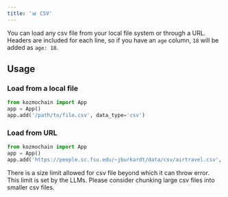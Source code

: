 ```yaml
---
title: '📊 CSV'
---
```


You can load any csv file from your local file system or through a URL. Headers are included for each line, so if you have an `age` column, `18` will be added as `age: 18`.

## Usage

### Load from a local file

```python
from kozmochain import App
app = App()
app.add('/path/to/file.csv', data_type='csv')
```

### Load from URL

```python
from kozmochain import App
app = App()
app.add('https://people.sc.fsu.edu/~jburkardt/data/csv/airtravel.csv', data_type="csv")
```

<Note>
There is a size limit allowed for csv file beyond which it can throw error. This limit is set by the LLMs. Please consider chunking large csv files into smaller csv files.
</Note>

